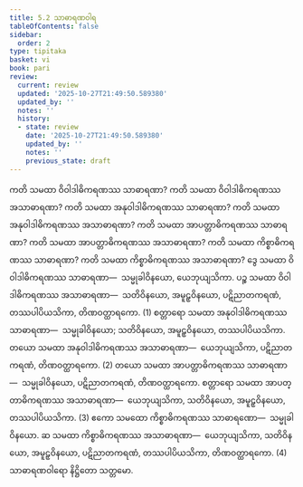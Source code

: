 ```yaml
---
title: 5.2 သာဓာရဏဝါရ
tableOfContents: false
sidebar:
  order: 2
type: tipitaka
basket: vi
book: pari
review:
  current: review
  updated: '2025-10-27T21:49:50.589380'
  updated_by: ''
  notes: ''
  history:
  - state: review
    date: '2025-10-27T21:49:50.589380'
    updated_by: ''
    notes: ''
    previous_state: draft
---
```



<ReviewStatus review={frontmatter.review} showDetails={true} />

<HypothesisAnnotation frontmatter={frontmatter} />

<DynamicBreadcrumb />

<Division number="297" book="pari" e="ch" v="5" p="185">

<Paragraph number="1249" book="pari">
ကတိ သမထာ ဝိဝါဒါဓိကရဏဿ သာဓာရဏာ? ကတိ သမထာ ဝိဝါဒါဓိကရဏဿ အသာဓာရဏာ? ကတိ သမထာ အနုဝါဒါဓိကရဏဿ သာဓာရဏာ? ကတိ သမထာ အနုဝါဒါဓိကရဏဿ အသာဓာရဏာ? ကတိ သမထာ အာပတ္တာဓိကရဏဿ သာဓာရဏာ? ကတိ သမထာ အာပတ္တာဓိကရဏဿ အသာဓာရဏာ? ကတိ သမထာ ကိစ္စာဓိကရဏဿ သာဓာရဏာ? ကတိ သမထာ ကိစ္စာဓိကရဏဿ အသာဓာရဏာ?
</Paragraph>

<Paragraph number="1250" book="pari">
ဒွေ သမထာ ဝိဝါဒါဓိကရဏဿ သာဓာရဏာ—  သမ္မုခါဝိနယော, ယေဘုယျသိကာ. ပဉ္စ သမထာ ဝိဝါဒါဓိကရဏဿ အသာဓာရဏာ—  သတိဝိနယော, အမူဠှဝိနယော, ပဋိညာတကရဏံ, တဿပါပိယသိကာ, တိဏဝတ္ထာရကော. (1)
</Paragraph>

<Paragraph number="1251" book="pari">
စတ္တာရော သမထာ အနုဝါဒါဓိကရဏဿ သာဓာရဏာ—  သမ္မုခါဝိနယော; သတိဝိနယော, အမူဠှဝိနယော, တဿပါပိယသိကာ. တယော သမထာ အနုဝါဒါဓိကရဏဿ အသာဓာရဏာ—  ယေဘုယျသိကာ, ပဋိညာတကရဏံ, တိဏဝတ္ထာရကော. (2)
</Paragraph>

<Paragraph number="1252" book="pari">
တယော သမထာ အာပတ္တာဓိကရဏဿ သာဓာရဏာ—  သမ္မုခါဝိနယော, ပဋိညာတကရဏံ, တိဏဝတ္ထာရကော. စတ္တာရော သမထာ အာပတ္တာဓိကရဏဿ အသာဓာရဏာ—  ယေဘုယျသိကာ, သတိဝိနယော, အမူဠှဝိနယော, တဿပါပိယသိကာ. (3)
</Paragraph>

<Paragraph number="1253" book="pari">
ဧကော သမထော ကိစ္စာဓိကရဏဿ သာဓာရဏော—  သမ္မုခါဝိနယော. ဆ သမထာ ကိစ္စာဓိကရဏဿ အသာဓာရဏာ—  ယေဘုယျသိကာ, သတိဝိနယော, အမူဠှဝိနယော, ပဋိညာတကရဏံ, တဿပါပိယသိကာ, တိဏဝတ္ထာရကော. (4)

</Paragraph>
</Division>

<Paragraph number="1254" type="center" book="pari">
သာဓာရဏဝါရော နိဋ္ဌိတော သတ္တမော.
</Paragraph>